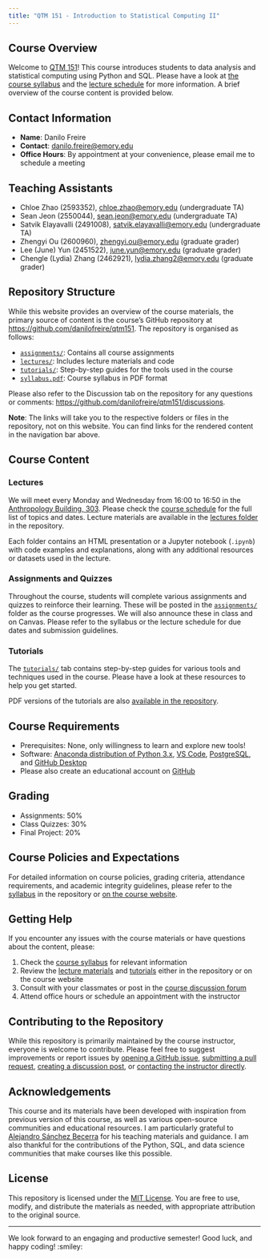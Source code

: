 ```yaml
---
title: "QTM 151 - Introduction to Statistical Computing II"
---
```


## Course Overview

Welcome to [QTM 151](https://github.com/danilofreire/qtm151)! This course introduces students to data analysis and statistical computing using Python and SQL. Please have a look at [the course syllabus](https://danilofreire.github.io/qtm151/syllabus.html) and the [lecture schedule](https://danilofreire.github.io/qtm151/lectures/lectures.html) for more information. A brief overview of the course content is provided below.

## Contact Information

- **Name**: Danilo Freire
- **Contact**: <danilo.freire@emory.edu>
- **Office Hours**: By appointment at your convenience, please email me to schedule a meeting

## Teaching Assistants

- Chloe Zhao (2593352), <chloe.zhao@emory.edu> (undergraduate TA)
- Sean Jeon (2550044), <sean.jeon@emory.edu> (undergraduate TA)
- Satvik Elayavalli (2491008), <satvik.elayavalli@emory.edu> (undergraduate TA)
- Zhengyi Ou (2600960), <zhengyi.ou@emory.edu> (graduate grader)
- Lee (June) Yun (2451522), <june.yun@emory.edu> (graduate grader)
- Chengle (Lydia) Zhang (2462921), <lydia.zhang2@emory.edu> (graduate grader)

## Repository Structure

While this website provides an overview of the course materials, the primary
source of content is the course's GitHub repository at
<https://github.com/danilofreire/qtm151>. The repository is organised as follows:

- [`assignments/`](https://github.com/danilofreire/qtm151/tree/main/assignments): Contains all course assignments
- [`lectures/`](https://github.com/danilofreire/qtm151/tree/main/lectures): Includes lecture materials and code
- [`tutorials/`](https://github.com/danilofreire/qtm151/tree/main/tutorials): Step-by-step guides for the tools used in the course
- [`syllabus.pdf`](https://github.com/danilofreire/qtm151/blob/main/syllabus.pdf): Course syllabus in PDF format

Please also refer to the Discussion tab on the repository for any questions or
comments: <https://github.com/danilofreire/qtm151/discussions>. 

**Note**: The links will take you to the respective folders or files in the
repository, not on this website. You can find links for the rendered content in
the navigation bar above.

## Course Content

### Lectures

We will meet every Monday and Wednesday from 16:00 to 16:50 in the
[Anthropology Building, 303](https://maps.app.goo.gl/bgxTfADzf1Vz2z1EA).
Please check the [course schedule](https://danilofreire.github.io/qtm151/lectures/lectures.html) for the
full list of topics and dates. Lecture materials are available in the [lectures
folder](https://github.com/danilofreire/qtm151/tree/main/lectures) in the
repository.

Each folder contains an HTML presentation or a Jupyter notebook (`.ipynb`) with
code examples and explanations, along with any additional resources or datasets
used in the lecture.

### Assignments and Quizzes

Throughout the course, students will complete various assignments and quizzes
to reinforce their learning. These will be posted in the
[`assignments/`](https://github.com/danilofreire/qtm151/tree/main/assigments)
folder as the course progresses. We will also announce these in class and on
Canvas. Please refer to the syllabus or the lecture schedule for due dates and
submission guidelines.

### Tutorials

The [`tutorials/`](tutorials/tutorials.qmd) tab contains step-by-step guides
for various tools and techniques used in the course. Please have a look at
these resources to help you get started. 

PDF versions of the tutorials are also [available in the
repository](https://github.com/danilofreire/qtm151/tree/main/tutorials). 

## Course Requirements

- Prerequisites: None, only willingness to learn and explore new tools!
- Software: [Anaconda distribution of Python 3.x](https://www.anaconda.com/),
  [VS Code](https://code.visualstudio.com/),
  [PostgreSQL](https://www.postgresql.org/), and [GitHub
  Desktop](https://github.com/apps/desktop)
- Please also create an educational account on
  [GitHub](https://education.github.com/)

## Grading

- Assignments: 50%
- Class Quizzes: 30%
- Final Project: 20%

## Course Policies and Expectations

For detailed information on course policies, grading criteria, attendance
requirements, and academic integrity guidelines, please refer to the
[syllabus](https://github.com/danilofreire/qtm151/blob/main/syllabus.pdf) in
the repository or [on the course
website](https://danilofreire.github.io/qtm151/syllabus.html).

## Getting Help

If you encounter any issues with the course materials or have questions about
the content, please:

1. Check the [course
   syllabus](https://github.com/danilofreire/qtm151/blob/main/syllabus.pdf) 
   for relevant information
2. Review the [lecture materials](lectures/lectures.qmd) and
   [tutorials](tutorials/tutorials.qmd) either in the repository or on the
   course website
3. Consult with your classmates or post in the [course discussion
   forum](https://github.com/danilofreire/qtm151/discussions)
4. Attend office hours or schedule an appointment with the instructor

## Contributing to the Repository

While this repository is primarily maintained by the course instructor,
everyone is welcome to contribute. Please feel free to suggest improvements or
report issues by [opening a GitHub
issue](https://github.com/danilofreire/qtm151/issues), [submitting a pull
request](https://github.com/danilofreire/qtm151/pulls), [creating a discussion
post](https://github.com/danilofreire/qtm151/discussions), or [contacting the
instructor directly](mailto:danilo.freire@emory.edu).

## Acknowledgements

This course and its materials have been developed with inspiration from
previous version of this course, as well as various open-source communities and
educational resources. I am particularly grateful to [Alejandro Sánchez
Becerra](https://sites.google.com/site/sanchezbecerraalejandro) for
his teaching materials and guidance. I am also thankful for the contributions
of the Python, SQL, and data science communities that make courses like this
possible.

## License

This repository is licensed under the [MIT License](LICENSE.qmd). You are
free to use, modify, and distribute the materials as needed, with appropriate
attribution to the original source.

-----

We look forward to an engaging and productive semester! Good luck, and happy coding! :smiley:
